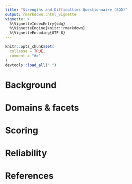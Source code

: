 ```yaml
---
title: "Strengths and Difficulties Questionnaire (SQD)"
output: rmarkdown::html_vignette
vignette: >
  %\VignetteIndexEntry{sdq}
  %\VignetteEngine{knitr::rmarkdown}
  %\VignetteEncoding{UTF-8}
---
```


```r
knitr::opts_chunk$set(
  collapse = TRUE,
  comment = "#>"
)
devtools::load_all(".")
```

# Background


# Domains & facets


# Scoring


# Reliability


# References
